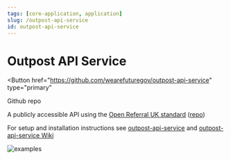 ```yaml
---
tags: [core-application, application]
slug: /outpost-api-service
id: outpost-api-service
---
```


# Outpost API Service


<Button
  href="https://github.com/wearefuturegov/outpost-api-service"
  type="primary"
>
  Github repo
</Button>

A publicly accessible API using the [Open Referral UK standard](https://openreferraluk.org/) ([repo](https://github.com/wearefuturegov/outpost-api-service))

For setup and installation instructions see [outpost-api-service](https://github.com/wearefuturegov/outpost-api-service) and [outpost-api-service Wiki](https://github.com/wearefuturegov/outpost-api-service/wiki)

<ImageWindow size="auto">

![examples](/img/outpost-api/screenshots/screenshot-outpost-api-output.png)

</ImageWindow>
